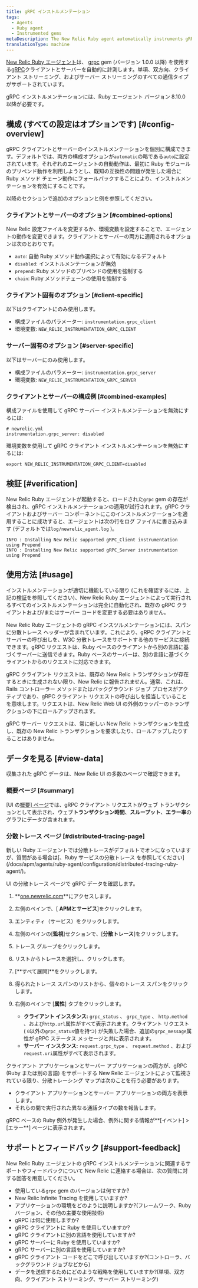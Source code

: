 ```yaml
---
title: gRPC インストルメンテーション
tags:
  - Agents
  - Ruby agent
  - Instrumented gems
metaDescription: The New Relic Ruby agent automatically instruments gRPC clients and servers.
translationType: machine
---
```


[New Relic Ruby エージェント](/docs/agents/ruby-agent/getting-started/new-relic-ruby)は、 [grpc](https://rubygems.org/gems/grpc) gem (バージョン 1.0.0 以降) を使用する[gRPC](https://grpc.io/)クライアントとサーバーを自動的に計測します。単項、双方向、クライアント ストリーミング、およびサーバー ストリーミングのすべての通信タイプがサポートされています。

<Callout variant="important">
  gRPC インストルメンテーションには、Ruby エージェント バージョン 8.10.0 以降が必要です。
</Callout>

## 構成 (すべての設定はオプションです) [#config-overview]

gRPC クライアントとサーバーのインストルメンテーションを個別に構成できます。デフォルトでは、両方の構成オプションが`automatic`の略である`auto`に設定されています。それぞれのエージェントの自動動作は、最初に Ruby モジュールのプリペンド動作を利用しようとし、既知の互換性の問題が発生した場合に Ruby メソッド チェーン動作にフォールバックすることにより、インストルメンテーションを有効にすることです。

以降のセクションで追加のオプションと例を参照してください。

### クライアントとサーバーのオプション [#combined-options]

New Relic 設定ファイルを変更するか、環境変数を設定することで、エージェントの動作を変更できます。クライアントとサーバーの両方に適用されるオプションは次のとおりです。

* `auto`: 自動 Ruby メソッド動作選択によって有効になるデフォルト
* `disabled`: インストルメンテーションが無効
* `prepend`: Ruby メソッドのプリペンドの使用を強制する
* `chain`: Ruby メソッドチェーンの使用を強制する

### クライアント固有のオプション [#client-specific]

以下はクライアントにのみ使用します。

* 構成ファイルのパラメーター: `instrumentation.grpc_client`
* 環境変数: `NEW_RELIC_INSTRUMENTATION_GRPC_CLIENT`

### サーバー固有のオプション [#server-specific]

以下はサーバーにのみ使用します。

* 構成ファイルのパラメーター: `instrumentation.grpc_server`
* 環境変数: `NEW_RELIC_INSTRUMENTATION_GRPC_SERVER`

### クライアントとサーバーの構成例 [#combined-examples]

構成ファイルを使用して gRPC サーバー インストルメンテーションを無効にするには:

```
# newrelic.yml
instrumentation.grpc_server: disabled
```

環境変数を使用して gRPC クライアント インストルメンテーションを無効にするには:

```
export NEW_RELIC_INSTRUMENTATION_GRPC_CLIENT=disabled
```

## 検証 [#verification]

New Relic Ruby エージェントが起動すると、ロードされた`grpc` gem の存在が検出され、gRPC インストルメンテーションの適用が試行されます。gRPC クライアントおよびサーバー コンポーネントにこのインストルメンテーションを適用することに成功すると、エージェントは次の行をログ ファイルに書き込みます (デフォルトでは`log/newrelic_agent.log` )。

```
INFO : Installing New Relic supported gRPC_Client instrumentation using Prepend
INFO : Installing New Relic supported gRPC_Server instrumentation using Prepend
```

## 使用方法 [#usage]

インストルメンテーションが適切に機能している限り (これを確認するには、上記の[検証](#verification)を参照してください)、New Relic Ruby エージェントによって実行されるすべてのインストルメンテーションは完全に自動化され、既存の gRPC クライアントおよび/またはサーバー コードを変更する必要はありません。

New Relic Ruby エージェントの gRPC インスツルメンテーションには、スパンに分散トレース ヘッダーが含まれています。これにより、gRPC クライアントとサーバーの呼び出しを、W3C 分散トレースをサポートする他のサービスに接続できます。gRPC リクエストは、Ruby ベースのクライアントから別の言語に基づくサーバーに送信できます。Ruby ベースのサーバーは、別の言語に基づくクライアントからのリクエストに対応できます。

<Callout variant="important">
  gRPC クライアント リクエストは、既存の New Relic トランザクションが存在するときに生成されない限り、New Relic に報告されません。通常、これは、Rails コントローラー メソッドまたはバックグラウンド ジョブ プロセスがアクティブであり、gRPC クライアント リクエストの呼び出しを担当していることを意味します。リクエストは、New Relic Web UI の外側のラッパーのトランザクションの下にロールアップされます。

  gRPC サーバー リクエストは、常に新しい New Relic トランザクションを生成し、既存の New Relic トランザクションを要求したり、ロールアップしたりすることはありません。
</Callout>

## データを見る [#view-data]

収集された gRPC データは、New Relic UI の多数のページで確認できます。

### 概要ページ [#summary]

\[UI の[概要\] ページ](/docs/apm/applications-menu/monitoring/apm-overview-page)では、gRPC クライアント リクエストがウェブ トランザクションとして表示され、ウェブ**トランザクション時間**、**スループット**、**エラー率**のグラフにデータが含まれます。

### 分散トレース ページ [#distributed-tracing-page]

<Callout variant="tip">
  新しい Ruby エージェントでは分散トレースがデフォルトでオンになっていますが、質問がある場合は[、Ruby サービスの分散トレース を参照してください](/docs/apm/agents/ruby-agent/configuration/distributed-tracing-ruby-agent/)。
</Callout>

UI の分散トレース ページで gRPC データを確認します。

1. **[one.newrelic.com](https://one.newrelic.com/)**にアクセスします。

2. 左側のペインで、\[ **APMとサービス**]をクリックします。

3. エンティティ（サービス）をクリックします。

4. 左側のペインの\[**監視**]セクションで、\[**分散トレース**]をクリックします。

5. トレース グループをクリックします。

6. リストからトレースを選択し、クリックします。

7. \[**すべて展開]**をクリックします。

8. 得られたトレース スパンのリストから、個々のトレース スパンをクリックします。

9. 右側のペインで \[**属性**] タブをクリックします。

   * **クライアント インスタンス:** `grpc_status` 、 `grpc_type` 、 `http.method` 、および`http.url`属性がすべて表示されます。クライアント リクエスト ( `0`以外の`grpc_status`値を持つ) が失敗した場合、追加の`grpc_message`属性が gRPC ステータス メッセージと共に表示されます。
   * **サーバー インスタンス:** `request.grpc_type` 、 `request.method` 、および`request.uri`属性がすべて表示されます。

クライアント アプリケーションとサーバー アプリケーションの両方が、gRPC (Ruby または別の言語) をサポートする New Relic エージェントによって監視されている限り、分散トレーシング マップは次のことを行う必要があります。

* クライアント アプリケーションとサーバー アプリケーションの両方を表示します。
* それらの間で実行された異なる通話タイプの数を報告します。

gRPC ベースの Ruby 例外が発生した場合、例外に関する情報が**\[イベント] > \[エラー**] ページに表示されます。

## サポートとフィードバック [#support-feedback]

New Relic Ruby エージェントの gRPC インストルメンテーションに関連するサポートやフィードバックについて New Relic に連絡する場合は、次の質問に対する回答を用意してください。

* 使用している`grpc` gem のバージョンは何ですか?
* New Relic Infinite Tracing を使用していますか?
* アプリケーションの環境をどのように説明しますか?(フレームワーク、Ruby バージョン、その他の主要な使用技術)
* gRPC は何に使用しますか?
* gRPC クライアントに Ruby を使用していますか?
* gRPC クライアントに別の言語を使用していますか?
* gRPC サーバーに Ruby を使用していますか?
* gRPC サーバーに別の言語を使用していますか?
* gRPC クライアント コードをどこで呼び出していますか?(コントローラ、バックグラウンド ジョブなどから)
* データを送信するためにどのような戦略を使用していますか?(単項、双方向、クライアント ストリーミング、サーバー ストリーミング)